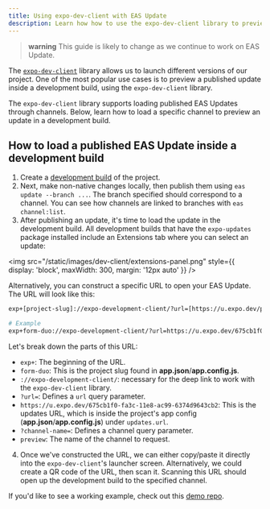 ```yaml
---
title: Using expo-dev-client with EAS Update
description: Learn how how to use the expo-dev-client library to preview a published EAS Update inside a development build.
---
```


> **warning** This guide is likely to change as we continue to work on EAS Update.

The [`expo-dev-client`](/development/introduction) library allows us to launch different versions of our project. One of the most popular use cases is to preview a published update inside a development build, using the `expo-dev-client` library.

The `expo-dev-client` library supports loading published EAS Updates through channels. Below, learn how to load a specific channel to preview an update in a development build.

## How to load a published EAS Update inside a development build

1. Create a [development build](/development/getting-started) of the project.
2. Next, make non-native changes locally, then publish them using `eas update --branch ...`. The branch specified should correspond to a channel. You can see how channels are linked to branches with `eas channel:list`.
3. After publishing an update, it's time to load the update in the development build. All development builds that have the `expo-updates` package installed include an Extensions tab where you can select an update:

<img
  src="/static/images/dev-client/extensions-panel.png"
  style={{ display: 'block', maxWidth: 300, margin: '12px auto' }}
/>

Alternatively, you can construct a specific URL to open your EAS Update. The URL will look like this:

```bash
exp+[project-slug]://expo-development-client/?url=[https://u.expo.dev/project-id]?channel-name=[channel]

# Example
exp+form-duo://expo-development-client/?url=https://u.expo.dev/675cb1f0-fa3c-11e8-ac99-6374d9643cb2?channel-name=preview
```

Let's break down the parts of this URL:

- `exp+`: The beginning of the URL.
- `form-duo`: This is the project slug found in **app.json**/**app.config.js**.
- `://expo-development-client/`: necessary for the deep link to work with the `expo-dev-client` library.
- `?url=`: Defines a `url` query parameter.
- `https://u.expo.dev/675cb1f0-fa3c-11e8-ac99-6374d9643cb2`: This is the updates URL, which is inside the project's app config (**app.json**/**app.config.js**) under `updates.url`.
- `?channel-name=`: Defines a channel query parameter.
- `preview`: The name of the channel to request.

4. Once we've constructed the URL, we can either copy/paste it directly into the `expo-dev-client`'s launcher screen. Alternatively, we could create a QR code of the URL, then scan it. Scanning this URL should open up the development build to the specified channel.

If you'd like to see a working example, check out this [demo repo](https://github.com/jonsamp/test-expo-dev-client-eas-update).
